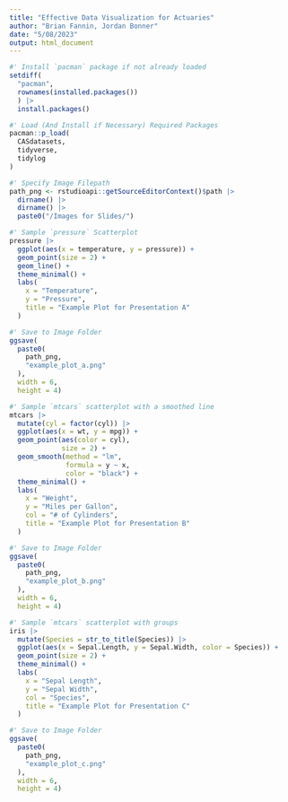 ---
title: "Effective Data Visualization for Actuaries"
author: "Brian Fannin, Jordan Bonner"
date: "5/08/2023"
output: html_document
---


```{r packages_fps, include = FALSE}

#' Install `pacman` package if not already loaded
setdiff(
  "pacman",
  rownames(installed.packages())
  ) |>
  install.packages()

#' Load (And Install if Necessary) Required Packages
pacman::p_load(
  CASdatasets,
  tidyverse,
  tidylog
)

#' Specify Image Filepath
path_png <- rstudioapi::getSourceEditorContext()$path |>
  dirname() |>
  dirname() |>
  paste0("/Images for Slides/")
```


```{r initial_example_plot_a}
#' Sample `pressure` Scatterplot
pressure |>
  ggplot(aes(x = temperature, y = pressure)) +
  geom_point(size = 2) +
  geom_line() +
  theme_minimal() +
  labs(
    x = "Temperature",
    y = "Pressure",
    title = "Example Plot for Presentation A"
  )

#' Save to Image Folder
ggsave(
  paste0(
    path_png,
    "example_plot_a.png"
  ),
  width = 6,
  height = 4)
```


```{r initial_example_plot_b}
#' Sample `mtcars` scatterplot with a smoothed line
mtcars |>
  mutate(cyl = factor(cyl)) |>
  ggplot(aes(x = wt, y = mpg)) +
  geom_point(aes(color = cyl),
             size = 2) + 
  geom_smooth(method = "lm",
              formula = y ~ x,
              color = "black") +
  theme_minimal() +
  labs(
    x = "Weight",
    y = "Miles per Gallon",
    col = "# of Cylinders",
    title = "Example Plot for Presentation B"
  )

#' Save to Image Folder
ggsave(
  paste0(
    path_png,
    "example_plot_b.png"
  ),
  width = 6,
  height = 4)
```


```{r initial_example_plot_c}
#' Sample `mtcars` scatterplot with groups
iris |>
  mutate(Species = str_to_title(Species)) |>
  ggplot(aes(x = Sepal.Length, y = Sepal.Width, color = Species)) +
  geom_point(size = 2) +
  theme_minimal() +
  labs(
    x = "Sepal Length",
    y = "Sepal Width",
    col = "Species",
    title = "Example Plot for Presentation C"
  )

#' Save to Image Folder
ggsave(
  paste0(
    path_png,
    "example_plot_c.png"
  ),
  width = 6,
  height = 4)
```

